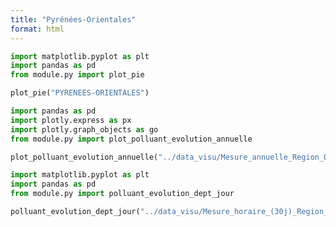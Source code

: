 ```yaml
---
title: "Pyrénées-Orientales"
format: html
---
```


```python
import matplotlib.pyplot as plt
import pandas as pd
from module.py import plot_pie

plot_pie("PYRENEES-ORIENTALES")
```


```python
import pandas as pd
import plotly.express as px
import plotly.graph_objects as go
from module.py import plot_polluant_evolution_annuelle

plot_polluant_evolution_annuelle("../data_visu/Mesure_annuelle_Region_Occitanie_Polluants_Principaux.csv","PYRENEES-ORIENTALES",['NO2', 'PM2.5', 'PM10', 'O3'])
```


```python
import matplotlib.pyplot as plt
import pandas as pd
from module.py import polluant_evolution_dept_jour

polluant_evolution_dept_jour("../data_visu/Mesure_horaire_(30j)_Region_Occitanie_Polluants_Reglementaires.csv",['NO2', 'PM2.5', 'PM10', 'O3'],"PYRENEES-ORIENTALES")
```